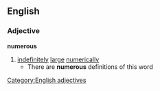 ==English==
===Adjective===
'''numerous'''
#[[indefinitely]] [[large]] [[numerically]]
#* There are '''numerous''' definitions of this word
[[Category:English adjectives]]